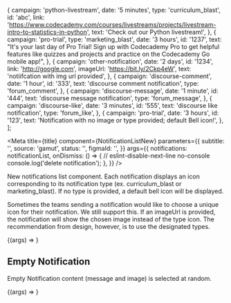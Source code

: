

  {
    campaign: 'python-livestream',
    date: '5 minutes',
    type: 'curriculum_blast',
    id: 'abc',
    link:
      'https://www.codecademy.com/courses/livestreams/projects/livestream-intro-to-statistics-in-python',
    text: 'Check out our Python livestream!',
  },
  {
    campaign: 'pro-trial',
    type: 'marketing_blast',
    date: '3 hours',
    id: '1237',
    text:
      "It's your last day of Pro Trial! Sign up with Codecademy Pro to get helpful features like quizzes and projects and practice on the Codecademy Go mobile app!",
  },
  {
    campaign: 'other-notification',
    date: '2 days',
    id: '1234',
    link: 'http://google.com',
    imageUrl: 'https://bit.ly/2Ckp4eW',
    text: 'notiifcation with img url provided',
  },
  {
    campaign: 'discourse-comment',
    date: '1 hour',
    id: '333',
    text: 'discourse comment notification',
    type: 'forum_comment',
  },
  {
    campaign: 'discourse-message',
    date: '1 minute',
    id: '444',
    text: 'discourse message notification',
    type: 'forum_message',
  },
  {
    campaign: 'discourse-like',
    date: '3 minutes',
    id: '555',
    text: 'discourse like notification',
    type: 'forum_like',
  },
  {
    campaign: 'pro-trial',
    date: '3 hours',
    id: '123',
    text: 'Notification with no image or type provided; default Bell icon!',
  },
];

<Meta
  title={title}
  component={NotificationListNew}
  parameters={{
    subtitle: '',
    source: 'gamut',
    status: '',
    figmaId: '',
  }}
  args={{
    notifications: notificationList,
    onDismiss: () => {
      // eslint-disable-next-line no-console
      console.log('delete notification');
    },
  }}
/>

New notifications list component. Each notification displays an icon corresponding to its notification type (ex. curriculum_blast or marketing_blast). If no type is provided, a default bell icon will be displayed.

Sometimes the teams sending a notification would like to choose a unique icon for their notification. We still support this. If an imageUrl is provided, the notification will show the chosen image instead of the type icon. The recommendation from design, however, is to use the designated types.

<Canvas>
  <Story name="NotificationListNew">
    {(args) => <NotificationListNew {...args} />}
  </Story>
</Canvas>

<PropsTable story="NotificationListNew" />

## Empty Notification

Empty Notification content (message and image) is selected at random.

<Canvas>
  <Story name="Empty" args={{ notifications: [] }}>
    {(args) => <NotificationListNew {...args} />}
  </Story>
</Canvas>
